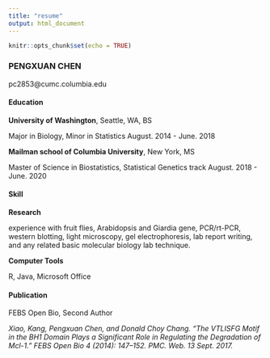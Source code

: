 ```yaml
---
title: "resume"
output: html_document
---
```


```r
knitr::opts_chunk$set(echo = TRUE)
```

### PENGXUAN CHEN

pc2853@cumc.columbia.edu

#### Education

**University of Washington**, Seattle, WA, BS 

Major in Biology, Minor in Statistics
August. 2014 - June. 2018

**Mailman school of Columbia University**, New York, MS

Master of Science in Biostatistics, Statistical Genetics track
August. 2018 - June. 2020

#### Skill

**Research**

experience with fruit flies, Arabidopsis and Giardia gene, PCR/rt-PCR, western blotting, light microscopy, gel electrophoresis, lab report writing, and any related basic molecular biology lab technique.

**Computer Tools**

R, Java, Microsoft Office

#### Publication

FEBS Open Bio, Second Author

*Xiao, Kang, Pengxuan Chen, and Donald Choy Chang. “The VTLISFG Motif in the BH1 Domain Plays a Significant Role in Regulating the Degradation of Mcl-1.” FEBS Open Bio 4 (2014): 147–152. PMC. Web. 13 Sept. 2017. *







